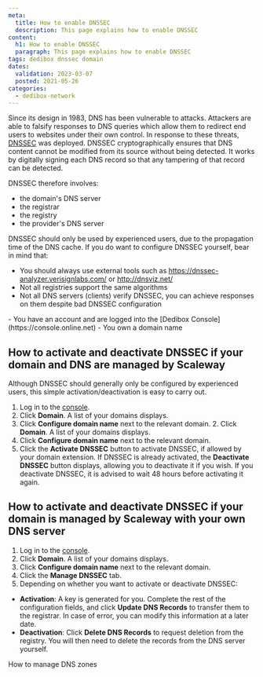 ```yaml
---
meta:
  title: How to enable DNSSEC
  description: This page explains how to enable DNSSEC
content:
  h1: How to enable DNSSEC
  paragraph: This page explains how to enable DNSSEC
tags: dedibox dnssec domain 
dates:
  validation: 2023-03-07
  posted: 2021-05-26
categories:
  - dedibox-network
---
```


Since its design in 1983, DNS has been vulnerable to attacks. Attackers are able to falsify responses to DNS queries which allow them to redirect end users to websites under their own control. In response to these threats, [DNSSEC](https://www.icann.org/resources/pages/dnssec-what-is-it-why-important-2019-03-05-en) was deployed. DNSSEC cryptographically ensures that DNS content cannot be modified from its source without being detected. It works by digitally signing each DNS record so that any tampering of that record can be detected.

DNSSEC therefore involves:

  - the domain's DNS server
  - the registrar
  - the registry
  - the provider's DNS server

DNSSEC should only be used by experienced users, due to the propagation time of the DNS cache. If you do want to configure DNSSEC yourself, bear in mind that:

  - You should always use external tools such as https://dnssec-analyzer.verisignlabs.com/ or http://dnsviz.net/
  - Not all registries support the same algorithms
  - Not all DNS servers (clients) verify DNSSEC, you can achieve responses on them despite bad DNSSEC configuration

<Message type="requirement">
  - You have an account and are logged into the [Dedibox Console](https://console.online.net) 
  - You own a domain name
</Message>

## How to activate and deactivate DNSSEC if your domain and DNS are managed by Scaleway

Although DNSSEC should generally only be configured by experienced users, this simple activation/deactivation is easy to carry out.

1. Log in to the [console](https://console.online.net).
2. Click **Domain**. A list of your domains displays.
    <Lightbox src="scaleway-domain-configure.webp" alt="" />
3. Click **Configure domain name** next to the relevant domain. 2. Click **Domain**. A list of your domains displays.
    <Lightbox src="scaleway-domain-configure.webp" alt="" />
3. Click **Configure domain name** next to the relevant domain. 
5. Click the **Activate DNSSEC** button to activate DNSSEC, if allowed by your domain extension. If DNSSEC is already activated, the **Deactivate DNSSEC** button displays, allowing you to deactivate it if you wish.
    <Message type="note">
      If you deactivate DNSSEC, it is advised to wait 48 hours before activating it again.
    </Message>

## How to activate and deactivate DNSSEC if your domain is managed by Scaleway with your own DNS server

1. Log in to the [console](https://console.online.net).
2. Click **Domain**. A list of your domains displays.
3. Click **Configure domain name** next to the relevant domain. 
4. Click the **Manage DNSSEC** tab.
    <Lightbox src="scaleway-activate-dnssec-ext.webp" alt="" />
5. Depending on whether you want to activate or deactivate DNSSEC:
  - **Activation**: A key is generated for you. Complete the rest of the configuration fields, and click **Update DNS Records** to transfer them to the registrar. In case of error, you can modify this information at a later date.
  - **Deactivation**: Click **Delete DNS Records** to request deletion from the registry. You will then need to delete the records from the DNS server yourself.


<Navigation title="See Also">
  <PreviousButton to="/dedibox-console/domains/how-to/manage-dns-zones/">How to manage DNS zones</PreviousButton>
</Navigation>
